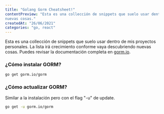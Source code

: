 ```yaml
---
title: "Golang Gorm Cheatsheet!"
contentPreview: "Esta es una collección de snippets que suelo usar dentro de mis proyectos personales. La lista irá crecimiento conforme vaya descubriendo
nuevas cosas."
createdAt: "26/06/2021"
categories: "go, react"
---
```


Esta es una collección de snippets que suelo usar dentro de mis proyectos personales. La lista irá crecimiento conforme vaya descubriendo
nuevas cosas. Puedes revisar la documentación completa en [gorm.io](https://gorm.io/).

### ¿Cómo instalar GORM?
```bash
go get gorm.io/gorm
```

### ¿Cómo actualizar GORM?
Similar a la instalación pero con el flag "-u" de update.
```bash
go get -u gorm.io/gorm
```

